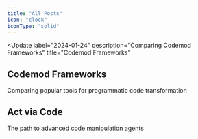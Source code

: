 ```yaml
---
title: "All Posts"
icon: "clock"
iconType: "solid"
---
```


<Update
  label="2024-01-24"
  description="Comparing Codemod Frameworks"
  title="Codemod Frameworks"
>
## Codemod Frameworks

Comparing popular tools for programmatic code transformation

</Update>

<Update label="2024-01-24" description="Act via Code">

## Act via Code

The path to advanced code manipulation agents

</Update>

